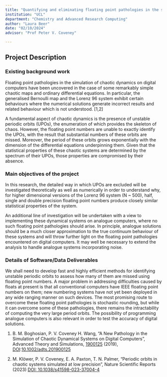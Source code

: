 ```yaml
---
title: "Quantifying and eliminating floating point pathologies in the simulation of chaotic dynamical systems"
institution: "UCL"
department: "Chemistry and Advanced Research Computing"
author: "Laura Beer"
date: "02/10/2024"
advisor: "Prof Peter V. Coveney"

---
```

## Project Description

 
### Existing background work

Floating point pathologies in the simulation of chaotic dynamics on digital computers have been uncovered in the case of some remarkably simple chaotic maps and ordinary differential equations. In particular, the generalised Bernoulli map and the Lorenz 96 system exhibit certain behaviours where the numerical solutions generate incorrect results and related behaviour which is not understood. [1,2] 

A fundamental aspect of chaotic dynamics is the presence of unstable periodic orbits (UPOs), the enumeration of which provides the skeleton of chaos. However, the floating point numbers are unable to exactly identify the UPOs, with the result that substantial numbers of these orbits are missed.  Moreover, the period of these orbits grows exponentially with the dimension of the differential equations underpinning them. Given that the statistical properties of these chaotic systems are determined by the spectrum of their UPOs, those properties are compromised by their absence. 


### Main objectives of the project

In this research, the detailed way in which UPOs are excluded will be investigated theoretically as well as numerically in order to understand why, for higher dimensional versions of the Lorenz 96 system (N ~ 500), half, single and double precision floating point numbers produce closely similar statistical properties of the system. 

An additional line of investigation will be undertaken with a view to implementing these dynamical systems on analogue computers, where no such floating point pathologies should arise. In principle, analogue solutions should be a much closer approximation to the true continuum behaviour of these systems and will throw further light on the floating point pathologies encountered on digital computers.  It may well be necessary to extend the analysis to handle analogue systems incorporating noise. 


### Details of Software/Data Deliverables

We shall need to develop fast and highly efficient methods for identifying unstable periodic orbits to assess how many of them are missed using floating point numbers.  A major problem in addressing difficulties caused by floats at present is that all conventional computers have IEEE floating point numbers on them; new numbering systems have not yet been deployed in any wide ranging manner on such devices. The most promising route to overcome these floating point pathologies is stochastic rounding, but while it can overcome some of these pathologies, there remains the intractability of computing the very large period orbits.  The possibility of programming analogue computers is also relevant in order to test the accuracy of digital solutions.

1.	B. M. Boghosian, P. V. Coveney H. Wang, "A New Pathology in the Simulation of Chaotic Dynamical Systems on Digital Computers", Advanced Theory and Simulations, [1900125](tel:1900125) (2019), [DOI](https://www.doi.org/):[10.1002/adts.201900125](https://doi.org/10.1002/adts.201900125)

2.	M. Klöwer, P. V. Coveney, E. A. Paxton, T. N. Palmer, "Periodic orbits in chaotic systems simulated at low precision", Nature Scientific Reports (2023) [DOI: 10.1038/s41598-023-37004-4](https://doi.org/10.1038/s41598-023-37004-4)